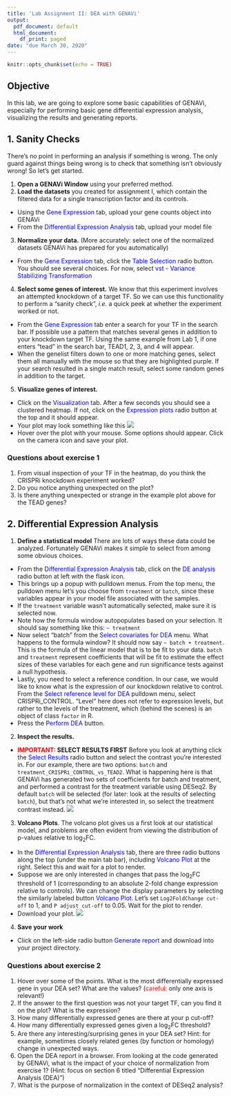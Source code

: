 ```yaml
---
title: 'Lab Assignment II: DEA with GENAVi'
output:
  pdf_document: default
  html_document:
    df_print: paged
date: "due March 30, 2020"
---
```


```r
knitr::opts_chunk$set(echo = TRUE)
```

## Objective

In this lab, we are going to explore some basic capabilities of GENAVi, especially for performing basic gene differential expression analysis, visualizing the results and generating reports.

## 1. Sanity Checks

There's no point in performing an analysis if something is wrong. The only guard against things being wrong is to check that something isn't obviously wrong! So let's get started.

1. **Open a GENAVi Window** using your preferred method.
2. **Load the datasets** you created for assignment I, which contain the filtered data for a single transcription factor and its controls.
* Using the <span style="color:blue">Gene Expression</span> tab, upload your gene counts object into GENAVi
* From the <span style="color:blue">Differential Expression Analysis</span> tab, upload your model file
3. **Normalize your data.** (More accurately: select one of the normalized datasets GENAVi has prepared for you automatically)
* From the <span style="color:blue">Gene Expression</span> tab, click the <span style="color:blue">Table Selection</span> radio button. You should see several choices. For now, select <span style="color:blue">vst - Variance Stabilizing Transformation</span>
4. **Select some genes of interest.** We know that this experiment involves an attempted knockdown of a target TF. So we can use this functionality to perform a "sanity check", _i.e._ a quick peek at whether the experiment worked or not.
* From the <span style="color:blue">Gene Expression</span> tab enter a search for your TF in the search bar. If possible use a pattern that matches several genes in addition to your knockdown target TF. Using the same example from Lab 1, if one enters "tead" in the search bar, TEAD1, 2, 3, and 4 will appear.
* When the genelist filters down to one or more matching genes, select them all manually with the mouse so that they are highlighted purple. If your search  resulted in a single match result, select some random genes in addition to the target.
5. **Visualize genes of interest.**
* Click on the <span style="color:blue">Visualization</span> tab. After a few seconds you should see a clustered heatmap. If not, click on the <span style="color:blue">Expression plots</span> radio button at the top and it should appear.
* Your plot may look something like this
![](expression_heatmap1.png)
* Hover over the plot with your mouse. Some options should appear. Click on the camera icon and save your plot.

### Questions about exercise 1

1. From visual inspection of your TF in the heatmap, do you think the CRISPRi knockdown experiment worked?
2. Do you notice anything unexpected on the plot?
3. Is there anything unexpected or strange in the example plot above for the TEAD genes?

## 2. Differential Expression Analysis

1. **Define a statistical model** There are lots of ways these data could be analyzed. Fortunately GENAVi makes it simple to select from among some obvious choices.
* From the <span style="color:blue">Differential Expression Analysis</span> tab, click on the <span style="color:blue">DE analysis</span> radio button at left with the flask icon.
* This brings up a popup with pulldown menus. From the top menu, the pulldown menu let's you choose from `treatment` or `batch`, since these variables appear in your model file associated with the samples.
* If the `treatment` variable wasn't automatically selected, make sure it is selected now.
* Note how the formula window autopopulates based on your selection. It should say something like this: `~ treatment       `
* Now select "batch" from the <span style="color:blue">Select covariates for DEA</span> menu. What happens to the formula window? It should now say `~ batch + treatment`. This is the formula of the linear model that is to be fit to your data. `batch` and `treatment` represent coefficients that will be fit to estimate the effect sizes of these variables for each gene and run significance tests against a null hypothesis.
* Lastly, you need to select a reference condition. In our case, we would like to know what is the expression of our knockdown relative to control. From the <span style="color:blue">Select reference level for DEA</span> pulldown menu, select CRISPRi_CONTROL. "Level" here does not refer to expression levels, but rather to the levels of the treatment, which (behind the scenes) is an object of class `factor` in R.
* Press the <span style="color:blue">Perform DEA</span> button.
2. **Inspect the results.**
* **<span style="color:red">IMPORTANT:</span> SELECT RESULTS FIRST** Before you look at anything click the <span style="color:blue">Select Results</span> radio button and select the contrast you're interested in. For our example, there are two options: `batch` and `treatment_CRISPRi_CONTROL_vs_TEAD2`. What is happening here is that GENAVi has generated two sets of coefficients for batch and treatment, and performed a contrast for the treatment variable using DESeq2. By default `batch` will be selected (for later: look at the results of selecting `batch`), but that's not what we're interested in, so select the treatment contrast instead.
![](DEA_result1.png)
3. **Volcano Plots**. The volcano plot gives us a first look at our statistical model, and problems are often evident from viewing the distribution of p-values relative to log<sub>2</sub>FC.
* In the <span style="color:blue">Differential Expression Analysis</span> tab, there are three radio buttons along the top (under the main tab bar), including <span style="color:blue">Volcano Plot</span> at the right. Select this and wait for a plot to render.
* Suppose we are only interested in changes that pass the log<sub>2</sub>FC threshold of 1 (corresponding to an absolute 2-fold change expression relative to controls). We can change the display parameters by selecting the similarly labeled button <span style="color:blue">Volcano Plot</span>. Let's set `Log2FoldChange cut-off` to 1, and `P adjust cut-off` to 0.05. Wait for the plot to render.
* Download your plot.
![](volcano1.png)
4. **Save your work**
* Click on the left-side radio button <span style="color:blue">Generate report</span> and download into your project directory.

### Questions about exercise 2

1. Hover over some of the points. What is the most differentially expressed gene in your DEA set? What are the values? (<span style="color:red">careful:</span> only one axis is relevant!)
2. If the answer to the first question was not your target TF, can you find it on the plot? What is the expression?
3. How many differentially expressed genes are there at your p cut-off?
4. How many differentially expressed genes given a log<sub>2</sub>FC threshold?
5. Are there any interesting/surprising genes in your DEA set? Hint: for example, sometimes closely related genes (by function or homology) change in unexpected ways.
6. Open the DEA report in a browser. From looking at the code generated by GENAVi, what is the impact of your choice of normalization from exercise 1? (Hint: focus on section 6 titled "Differential Expression Analysis (DEA)")
7. What is the purpose of normalization in the context of DESeq2 analysis?